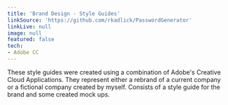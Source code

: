 ```yaml
---
title: 'Brand Design - Style Guides'
linkSource: 'https://github.com/rkadlick/PasswordGenerator'
linkLive: null
image: null
featured: false
tech:
- Adobe CC
---
```

These style guides were created using a combination of Adobe's Creative Cloud  Applications. They represent either a rebrand of a current company or a fictional company created by myself. Consists of a style guide for the brand and some created mock ups. 